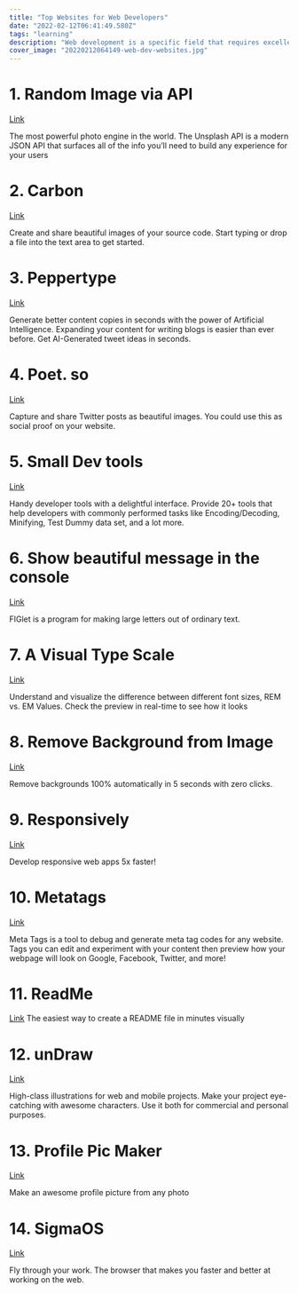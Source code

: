 ```yaml
---
title: "Top Websites for Web Developers"
date: "2022-02-12T06:41:49.580Z"
tags: "learning"
description: "Web development is a specific field that requires excellent knowledge of coding, UX, web design, and many more skills. Online resources make a significant investment in time when you need to get the latest info on new trends and standards, coding languages, and best practices."
cover_image: "20220212064149-web-dev-websites.jpg"
---
```


# 1\. Random Image via API

[Link](https://source.unsplash.com)

The most powerful photo engine in the world. The Unsplash API is a modern JSON API that surfaces all of the info you’ll need to build any experience for your users

# 2\. Carbon

[Link](http://carbon.now.sh)

Create and share beautiful images of your source code. Start typing or drop a file into the text area to get started.

# 3\. Peppertype

[Link](https://peppertype.ai)

Generate better content copies in seconds with the power of Artificial Intelligence. Expanding your content for writing blogs is easier than ever before. Get AI-Generated tweet ideas in seconds.

# 4\. Poet. so

[Link](http://poet.so)

Capture and share Twitter posts as beautiful images. You could use this as social proof on your website.

# 5\. Small Dev tools

[Link](https://smalldev.tools)

Handy developer tools with a delightful interface. Provide 20+ tools that help developers with commonly performed tasks like Encoding/Decoding, Minifying, Test Dummy data set, and a lot more.

# 6\. Show beautiful message in the console

[Link](http://npmjs.com/package/figlet)

FIGlet is a program for making large letters out of ordinary text.

# 7\. A Visual Type Scale

[Link](http://type-scale.com)

Understand and visualize the difference between different font sizes, REM vs. EM Values. Check the preview in real-time to see how it looks

# 8\. Remove Background from Image

[Link](https://remove.bg)

Remove backgrounds 100% automatically in 5 seconds with zero clicks.

# 9\. Responsively

[Link](https://responsively.app)

Develop responsive web apps 5x faster!

# 10\. Metatags

[Link](http://metatags.io)

Meta Tags is a tool to debug and generate meta tag codes for any website. Tags you can edit and experiment with your content then preview how your webpage will look on Google, Facebook, Twitter, and more!

# 11\. ReadMe

[Link](https://readme.so)
The easiest way to create a README file in minutes visually

# 12\. unDraw

[Link](https://undraw.co/illustrations)

High-class illustrations for web and mobile projects. Make your project eye-catching with awesome characters. Use it both for commercial and personal purposes.

# 13\. Profile Pic Maker

[Link](https://pfpmaker.com)

Make an awesome profile picture from any photo

# 14\. SigmaOS

[Link](http://sigmaos.com)

Fly through your work. The browser that makes you faster and better at working on the web.
